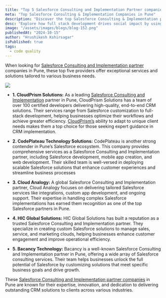 ```yaml
---
title: "Top 5 Salesforce Consulting and Implementation Partner companies in Pune"
meta: "Top Salesforce Consulting & Implementation Companies in Pune"
description: "Discover the top Salesforce Consulting & Implementation partner companies in Pune for expert CRM solutions and business transformation."
desc: "Explore how full stack development drives social impact by using technology to tackle pressing social and environmental challenges."
image: "/assets/images/blogs/blog-152.png"
publishedAt: "2024-10-15"
author: "Hrushikesh Kshirsagar"
isPublished: true
tags:
  - code quality
---
```


When looking for [Salesforce Consulting and Implementation partner](https://cloudprism.in/salesforce-consultation) companies in Pune, these top five providers offer exceptional services and solutions tailored to various business needs.

<Image src="/assets/images/blogs/blog-153.png" />

- **1. CloudPrism Solutions:** As a leading [Salesforce Consulting and Implementation](https://cloudprism.in/salesforce-consultation) partner in Pune, CloudPrism Solutions has a team of over 100 certified developers delivering high-quality, end-to-end CRM solutions. Their services range from Salesforce customization to full-stack development, helping businesses optimize their workflows and achieve greater efficiency. [CloudPrism’s](https://cloudprism.in/) ability to adapt to unique client needs makes them a top choice for those seeking expert guidance in CRM implementation.

- **2. CodePlateau Technology Solutions:** CodePlateau is another strong contender in Pune’s Salesforce ecosystem. This company provides comprehensive services as a Salesforce Consulting and Implementation partner, including Salesforce development, mobile app creation, and web development. Their skilled team is well-versed in deploying scalable Salesforce solutions that enhance customer experiences and streamline business processes​

- **3. Cloud Analogy:** A global Salesforce Consulting and Implementation partner, Cloud Analogy focuses on delivering tailored Salesforce services like integrations, custom app development, and ongoing support. Their expertise in handling complex Salesforce implementations has earned them recognition as one of the top Salesforce partners in Pune.

- **4. HIC Global Solutions:** HIC Global Solutions has built a reputation as a trusted Salesforce Consulting and Implementation partner. They specialize in creating custom Salesforce solutions to manage sales, service, and marketing clouds, helping businesses enhance customer engagement and improve operational efficiency.

- **5. Bacancy Technology:** Bacancy is a well-known Salesforce Consulting and Implementation partner in Pune, offering a wide array of Salesforce consulting services. Their team helps businesses unlock the full potential of Salesforce by customizing solutions that meet specific business goals and drive growth.

These [Salesforce Consulting and Implementation partner companies](https://cloudprism.in/salesforce-consultation) in Pune are known for their expertise, innovation, and dedication to delivering outstanding CRM solutions to clients across various industries.
